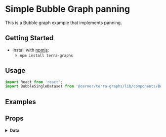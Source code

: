 
# Simple Bubble Graph panning

This is a Bubble graph example that implements panning.

## Getting Started

- Install with [npmjs](https://www.npmjs.com):
  - `npm install terra-graphs`

## Usage

```jsx
import React from 'react';
import BubbleSingleDataset from '@cerner/terra-graphs/lib/components/BubbleSingleDataset';
```

## Examples
<BubbleSingleDatasetExample />

## Props
<PropsTable />

<details>
<summary style={{fontSize: 24 }}>
<b>Data</b>
</summary>

### Graph Config object
<GraphConfig />

### Data object
<DataObject />
</details>
